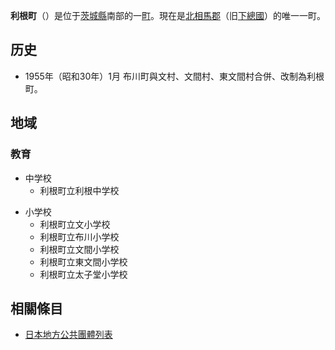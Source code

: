 {{Unreferenced|time=2019-08-07T13:31:16+00:00}}

{{日本町村|
自治體名=利根|
町村=町|
圖像=[[File:Kunio_Yanagita_Memorial_Park_in_Fukawa,_Ibaraki.jpg|240px]]|
圖像說明=[[柳田國男紀念公苑|柳田國男紀念公苑]]（[[小川家宅邸|小川家宅邸]]·[[柳田國男|柳田國男]]布川故居）|
町村章=|
日文原名=利根町|
平假名=とねまち|
羅馬字拼音=Tone-machi|
都道府縣=茨城縣|
支廳=|
郡=北相馬郡|
編號=08564-2|
面積=24.90|
邊界未定=|
人口=18,177|
統計時間=2007年8月1日|
自治體=[[龍崎市|龍崎市]]、[[取手市|取手市]]、[[河內町|河內町]]<br />[[千葉縣|千葉縣]]：[[我孫子市|我孫子市]]、[[榮町|榮町]]|
樹=|
花=|
鳥=|
其他象徵物=|
其他象徵=|
郵遞區號=300-1696|
所在地=北相馬郡利根町布川841-1|
電話號碼=297-68-2211|
外部連結=http://www.town.tone.ibaraki.jp/|
經度=|
緯度=|
地圖=|
註記=
}}
'''利根町'''（{{jpn|j=利根町|hg=とねまち|rm=Tone machi|f=y}}）是位于[[茨城縣|茨城縣]]南部的一[[町|町]]。現在是[[北相馬郡|北相馬郡]]（旧[[下總國|下總國]]）的唯一一町。

== 历史 ==
* 1955年（昭和30年）1月 布川町與文村、文間村、東文間村合併、改制為利根町。
== 地域 ==
=== 教育 ===
* 中学校
** 利根町立利根中学校
<!--平成18年度まで利根中学校と新館中学校2校あったが、2校とも廃校となり新組織の利根中学校になった。(事実上の合併である。)-->

* 小学校
** 利根町立文小学校
** 利根町立布川小学校
** 利根町立文間小学校
** 利根町立東文間小学校
** 利根町立太子堂小学校

== 相關條目 ==
* [[日本地方公共團體列表|日本地方公共團體列表]]

{{茨城縣}}{{Authority control}}